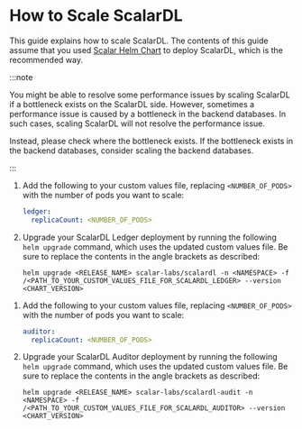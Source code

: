 ---
---

# How to Scale ScalarDL


This guide explains how to scale ScalarDL. The contents of this guide assume that you used [Scalar Helm Chart](https://github.com/scalar-labs/helm-charts) to deploy ScalarDL, which is the recommended way.

:::note

You might be able to resolve some performance issues by scaling ScalarDL if a bottleneck exists on the ScalarDL side. However, sometimes a performance issue is caused by a bottleneck in the backend databases. In such cases, scaling ScalarDL will not resolve the performance issue. 

Instead, please check where the bottleneck exists. If the bottleneck exists in the backend databases, consider scaling the backend databases.

:::

<Tabs groupId="components" queryString>
  <TabItem value="scalardl-ledger" label="ScalarDL Ledger" default>

  1. Add the following to your custom values file, replacing `<NUMBER_OF_PODS>` with the number of pods you want to scale:

     ```yaml
     ledger:
       replicaCount: <NUMBER_OF_PODS>
     ```

  1. Upgrade your ScalarDL Ledger deployment by running the following `helm upgrade` command, which uses the updated custom values file. Be sure to replace the contents in the angle brackets as described:

     ```console
     helm upgrade <RELEASE_NAME> scalar-labs/scalardl -n <NAMESPACE> -f /<PATH_TO_YOUR_CUSTOM_VALUES_FILE_FOR_SCALARDL_LEDGER> --version <CHART_VERSION>
     ```

  </TabItem>
  <TabItem value="scalardl-auditor" label="ScalarDL Auditor" default>

  1. Add the following to your custom values file, replacing `<NUMBER_OF_PODS>` with the number of pods you want to scale:

     ```yaml
     auditor:
       replicaCount: <NUMBER_OF_PODS>
     ```

  1. Upgrade your ScalarDL Auditor deployment by running the following `helm upgrade` command, which uses the updated custom values file. Be sure to replace the contents in the angle brackets as described:

     ```console
     helm upgrade <RELEASE_NAME> scalar-labs/scalardl-audit -n <NAMESPACE> -f /<PATH_TO_YOUR_CUSTOM_VALUES_FILE_FOR_SCALARDL_AUDITOR> --version <CHART_VERSION>
     ```

  </TabItem>
</Tabs>
